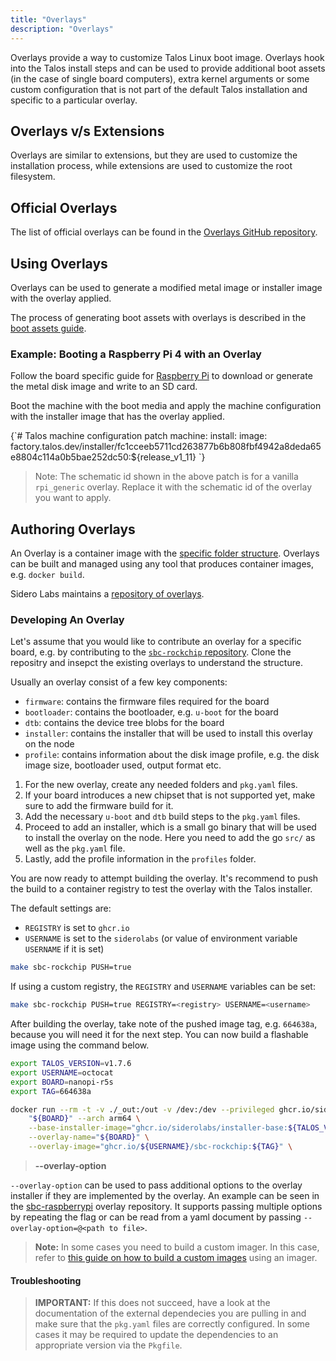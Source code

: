 ```yaml
---
title: "Overlays"
description: "Overlays"
---
```


Overlays provide a way to customize Talos Linux boot image.
Overlays hook into the Talos install steps and can be used to provide additional boot assets (in the case of single board computers),
extra kernel arguments or some custom configuration that is not part of the default Talos installation and specific to a particular overlay.

## Overlays v/s Extensions

Overlays are similar to extensions, but they are used to customize the installation process, while extensions are used to customize the root filesystem.

## Official Overlays

The list of official overlays can be found in the [Overlays GitHub repository](https://github.com/siderolabs/overlays/).

## Using Overlays

Overlays can be used to generate a modified metal image or installer image with the overlay applied.

The process of generating boot assets with overlays is described in the [boot assets guide](../../platform-specific-installations/boot-assets).

### Example: Booting a Raspberry Pi 4 with an Overlay

Follow the board specific guide for [Raspberry Pi](../../platform-specific-installations/single-board-computers/rpi_generic) to download or generate the metal disk image and write to an SD card.

Boot the machine with the boot media and apply the machine configuration with the installer image that has the overlay applied.


<CodeBlock lang="sh">
{`# Talos machine configuration patch
machine:
  install:
    image: factory.talos.dev/installer/fc1cceeb5711cd263877b6b808fbf4942a8deda65e8804c114a0b5bae252dc50:${release_v1_11}
`}
</CodeBlock>

> Note: The schematic id shown in the above patch is for a vanilla `rpi_generic` overlay.
> Replace it with the schematic id of the overlay you want to apply.

## Authoring Overlays

An Overlay is a container image with the [specific folder structure](https://github.com/siderolabs/overlays#readme).
Overlays can be built and managed using any tool that produces container images, e.g. `docker build`.

Sidero Labs maintains a [repository of overlays](https://github.com/siderolabs/overlays).

### Developing An Overlay

Let's assume that you would like to contribute an overlay for a specific board, e.g. by contributing to the [`sbc-rockchip` repository](https://github.com/siderolabs/sbc-rockchip).
Clone the repositry and insepct the existing overlays to understand the structure.

Usually an overlay consist of a few key components:

- `firmware`: contains the firmware files required for the board
- `bootloader`: contains the bootloader, e.g. `u-boot` for the board
- `dtb`: contains the device tree blobs for the board
- `installer`: contains the installer that will be used to install this overlay on the node
- `profile`: contains information about the disk image profile, e.g. the disk image size, bootloader used, output format etc.

1. For the new overlay, create any needed folders and `pkg.yaml` files.
2. If your board introduces a new chipset that is not supported yet, make sure to add the firmware build for it.
3. Add the necessary `u-boot` and `dtb` build steps to the `pkg.yaml` files.
4. Proceed to add an installer, which is a small go binary that will be used to install the overlay on the node.
    Here you need to add the go `src/` as well as the `pkg.yaml` file.
5. Lastly, add the profile information in the `profiles` folder.

You are now ready to attempt building the overlay.
It's recommend to push the build to a container registry to test the overlay with the Talos installer.

The default settings are:

- `REGISTRY` is set to `ghcr.io`
- `USERNAME` is set to the `siderolabs` (or value of environment variable `USERNAME` if it is set)

```bash
make sbc-rockchip PUSH=true
```

If using a custom registry, the `REGISTRY` and `USERNAME` variables can be set:

```bash
make sbc-rockchip PUSH=true REGISTRY=<registry> USERNAME=<username>
```

After building the overlay, take note of the pushed image tag, e.g. `664638a`, because you will need it for the next step.
You can now build a flashable image using the command below.

```bash
export TALOS_VERSION=v1.7.6
export USERNAME=octocat
export BOARD=nanopi-r5s
export TAG=664638a

docker run --rm -t -v ./_out:/out -v /dev:/dev --privileged ghcr.io/siderolabs/imager:${TALOS_VERSION} \
    "${BOARD}" --arch arm64 \
    --base-installer-image="ghcr.io/siderolabs/installer-base:${TALOS_VERSION}" \
    --overlay-name="${BOARD}" \
    --overlay-image="ghcr.io/${USERNAME}/sbc-rockchip:${TAG}" \
```

> **--overlay-option**

 `--overlay-option` can be used to pass additional options to the overlay installer if they are implemented by the overlay.
 An example can be seen in the [sbc-raspberrypi](https://github.com/siderolabs/sbc-raspberrypi/) overlay repository.
 It supports passing multiple options by repeating the flag or can be read from a yaml document by passing `--overlay-option=@<path to file>`.

> **Note:** In some cases you need to build a custom imager.
> In this case, refer to [this guide on how to build a custom images](./building-images) using an imager.

#### Troubleshooting

> **IMPORTANT:** If this does not succeed, have a look at the documentation of the external dependecies you are pulling in and make sure that the `pkg.yaml` files are correctly configured.
> In some cases it may be required to update the dependencies to an appropriate version via the `Pkgfile`.

